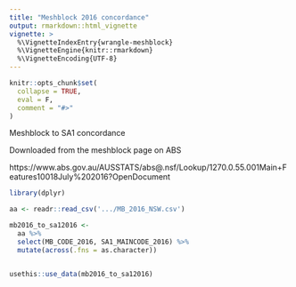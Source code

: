 ```yaml
---
title: "Meshblock 2016 concordance"
output: rmarkdown::html_vignette
vignette: >
  %\VignetteIndexEntry{wrangle-meshblock}
  %\VignetteEngine{knitr::rmarkdown}
  %\VignetteEncoding{UTF-8}
---
```


```r
knitr::opts_chunk$set(
  collapse = TRUE,
  eval = F,
  comment = "#>"
)
```

Meshblock to SA1 concordance  

Downloaded from the meshblock page on ABS  

https://www.abs.gov.au/AUSSTATS/abs@.nsf/Lookup/1270.0.55.001Main+Features10018July%202016?OpenDocument

```r
library(dplyr)

aa <- readr::read_csv('.../MB_2016_NSW.csv')

mb2016_to_sa12016 <-
  aa %>%
  select(MB_CODE_2016, SA1_MAINCODE_2016) %>%
  mutate(across(.fns = as.character))


usethis::use_data(mb2016_to_sa12016)
```
